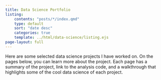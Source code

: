 ```yaml
---
title: Data Science Portfolio
listing: 
    contents: "posts/*/index.qmd"
    type: default
    sort: "date desc"
    categories: true 
    template: ../html/data-science/listing.ejs
page-layout: full
---
```


Here are some selected data science projects I have worked on. On the pages below, you can learn more about the project. Each page has a summary of the project, link to the analysis code, and a walkthrough that highlights some of the cool data science of each project.
